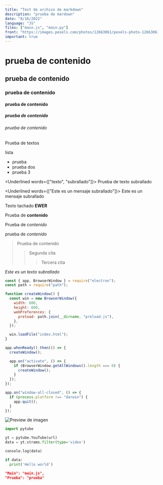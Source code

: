 ```yaml
---
title: "Test de archivo de markdown"
description: "prueba de mardown"
date: "8/16/2022"
language: "JS"
files: ["main.js", "main.py"]
front: "https://images.pexels.com/photos/12663061/pexels-photo-12663061.jpeg?auto=compress&cs=tinysrgb&w=1260&h=750&dpr=1"
important: true
---
```


# prueba de contenido

## prueba de contenido

### prueba de contenido

#### prueba de contenido

##### prueba de contenido

###### prueba de contenido

Prueba de textos

lista

- prueba
- prueba dos
- prueba 3

<Underlined words={["texto", "subrallado"]}>
  Prueba de texto subrallado
</Underlined>

<Underlined words={["Este es un mensaje subrallado"]}>
  Este es un mensaje subrallado
</Underlined>

Texto tachado **EWER**

Prueba de __contenido__

Prueba de _contenido_

prueba de *contenido*

> Prueba de contenido
>> Segunda cita
>>> Tercera cita

*Este es un texto subrallado*

```js
const { app, BrowserWindow } = require("electron");
const path = require("path");

function createWindow() {
  const win = new BrowserWindow({
    width: 800,
    height: 600,
    webPreferences: {
      preload: path.join(__dirname, "preload.js"),
    },
  });

  win.loadFile("index.html");
}

app.whenReady().then(() => {
  createWindow();

  app.on("activate", () => {
    if (BrowserWindow.getAllWindows().length === 0) {
      createWindow();
    }
  });
});

app.on("window-all-closed", () => {
  if (process.platform !== "darwin") {
    app.quit();
  }
});
```

![Preview de imagen](https://images.pexels.com/photos/2246476/pexels-photo-2246476.jpeg?auto=compress&cs=tinysrgb&w=1260&h=750&dpr=1)

```python
import pytube

yt = pytube.YouTube(url)
data = yt.strams.filter(type='video')

console.log(data)

if data:
  print('Hello world')
```

```json
"Main": "main.js",
"Prueba": "prueba"
```
